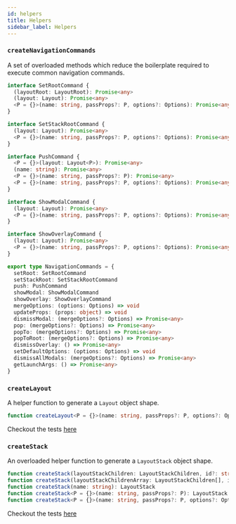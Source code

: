 ```yaml
---
id: helpers
title: Helpers
sidebar_label: Helpers
---
```


### `createNavigationCommands`

A set of overloaded methods which reduce the boilerplate required to execute common navigation commands.

```ts
interface SetRootCommand {
  (layoutRoot: LayoutRoot): Promise<any>
  (layout: Layout): Promise<any>
  <P = {}>(name: string, passProps?: P, options?: Options): Promise<any>
}

interface SetStackRootCommand {
  (layout: Layout): Promise<any>
  <P = {}>(name: string, passProps?: P, options?: Options): Promise<any>
}

interface PushCommand {
  <P = {}>(layout: Layout<P>): Promise<any>
  (name: string): Promise<any>
  <P = {}>(name: string, passProps?: P): Promise<any>
  <P = {}>(name: string, passProps?: P, options?: Options): Promise<any>
}

interface ShowModalCommand {
  (layout: Layout): Promise<any>
  <P = {}>(name: string, passProps?: P, options?: Options): Promise<any>
}

interface ShowOverlayCommand {
  (layout: Layout): Promise<any>
  <P = {}>(name: string, passProps?: P, options?: Options): Promise<any>
}

export type NavigationCommands = {
  setRoot: SetRootCommand
  setStackRoot: SetStackRootCommand
  push: PushCommand
  showModal: ShowModalCommand
  showOverlay: ShowOverlayCommand
  mergeOptions: (options: Options) => void
  updateProps: (props: object) => void
  dismissModal: (mergeOptions?: Options) => Promise<any>
  pop: (mergeOptions?: Options) => Promise<any>
  popTo: (mergeOptions?: Options) => Promise<any>
  popToRoot: (mergeOptions?: Options) => Promise<any>
  dismissOverlay: () => Promise<any>
  setDefaultOptions: (options: Options) => void
  dismissAllModals: (mergeOptions?: Options) => Promise<any>
  getLaunchArgs: () => Promise<any>
}
```

### `createLayout`

A helper function to generate a `Layout` object shape.

```ts
function createLayout<P = {}>(name: string, passProps?: P, options?: Options): Layout
```

Checkout the tests [here](./src/helpers/createLayout.test.ts)

### `createStack`

An overloaded helper function to generate a `LayoutStack` object shape.

```ts
function createStack(layoutStackChildren: LayoutStackChildren, id?: string, options?: Options): LayoutStack
function createStack(layoutStackChildrenArray: LayoutStackChildren[], id?: string, options?: Options): LayoutStack
function createStack(name: string): LayoutStack
function createStack<P = {}>(name: string, passProps?: P): LayoutStack
function createStack<P = {}>(name: string, passProps?: P, options?: Options): LayoutStack
```

Checkout the tests [here](./src/helpers/createStack.test.ts)

